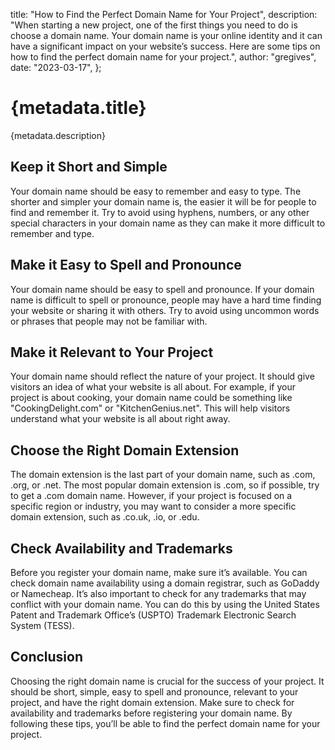   title: "How to Find the Perfect Domain Name for Your Project",
  description:
    "When starting a new project, one of the first things you need to do is choose a domain name. Your domain name is your online identity and it can have a significant impact on your website’s success. Here are some tips on how to find the perfect domain name for your project.",
  author: "gregives",
  date: "2023-03-17",
};

# {metadata.title}

{metadata.description}

## Keep it Short and Simple

Your domain name should be easy to remember and easy to type. The shorter and simpler your domain name is, the easier it will be for people to find and remember it. Try to avoid using hyphens, numbers, or any other special characters in your domain name as they can make it more difficult to remember and type.

## Make it Easy to Spell and Pronounce

Your domain name should be easy to spell and pronounce. If your domain name is difficult to spell or pronounce, people may have a hard time finding your website or sharing it with others. Try to avoid using uncommon words or phrases that people may not be familiar with.

<CallToAction />

## Make it Relevant to Your Project

Your domain name should reflect the nature of your project. It should give visitors an idea of what your website is all about. For example, if your project is about cooking, your domain name could be something like "CookingDelight.com" or "KitchenGenius.net". This will help visitors understand what your website is all about right away.

## Choose the Right Domain Extension

The domain extension is the last part of your domain name, such as .com, .org, or .net. The most popular domain extension is .com, so if possible, try to get a .com domain name. However, if your project is focused on a specific region or industry, you may want to consider a more specific domain extension, such as .co.uk, .io, or .edu.

## Check Availability and Trademarks

Before you register your domain name, make sure it’s available. You can check domain name availability using a domain registrar, such as GoDaddy or Namecheap. It’s also important to check for any trademarks that may conflict with your domain name. You can do this by using the United States Patent and Trademark Office’s (USPTO) Trademark Electronic Search System (TESS).

## Conclusion

Choosing the right domain name is crucial for the success of your project. It should be short, simple, easy to spell and pronounce, relevant to your project, and have the right domain extension. Make sure to check for availability and trademarks before registering your domain name. By following these tips, you’ll be able to find the perfect domain name for your project.
